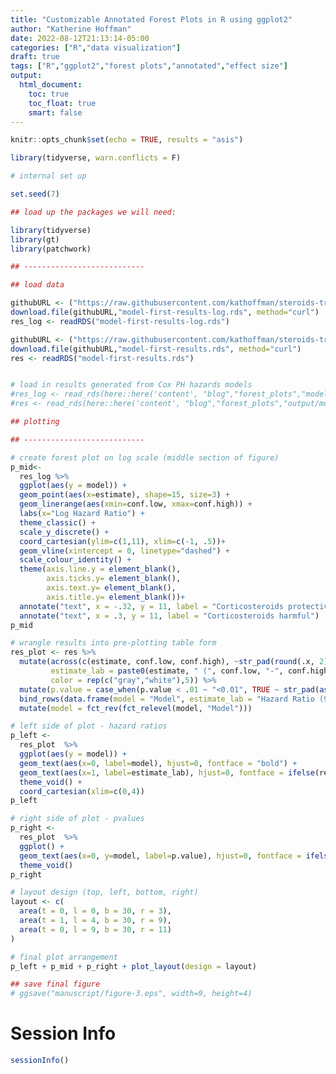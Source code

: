 ```yaml
---
title: "Customizable Annotated Forest Plots in R using ggplot2"
author: "Katherine Hoffman"
date: 2022-08-12T21:13:14-05:00
categories: ["R","data visualization"]
draft: true
tags: ["R","ggplot2","forest plots","annotated","effect size"]
output: 
  html_document:
    toc: true
    toc_float: true
    smart: false
---
```


```r
knitr::opts_chunk$set(echo = TRUE, results = "asis")
```


```r
library(tidyverse, warn.conflicts = F)

# internal set up

set.seed(7)
```

```r
## load up the packages we will need: 

library(tidyverse)
library(gt)
library(patchwork)

## ---------------------------

## load data

githubURL <- ("https://raw.githubusercontent.com/kathoffman/steroids-trial-emulation/main/output/model-first-results-log.rds")
download.file(githubURL,"model-first-results-log.rds", method="curl")
res_log <- readRDS("model-first-results-log.rds")

githubURL <- ("https://raw.githubusercontent.com/kathoffman/steroids-trial-emulation/main/output/model-first-results.rds")
download.file(githubURL,"model-first-results.rds", method="curl")
res <- readRDS("model-first-results.rds")


# load in results generated from Cox PH hazards models
#res_log <- read_rds(here::here('content', "blog","forest_plots","model-first-results-log.rds"))
#res <- read_rds(here::here('content', "blog","forest_plots","output/model-first-results.rds"))

## plotting

## ---------------------------

# create forest plot on log scale (middle section of figure)
p_mid<-
  res_log %>%
  ggplot(aes(y = model)) + 
  geom_point(aes(x=estimate), shape=15, size=3) +
  geom_linerange(aes(xmin=conf.low, xmax=conf.high)) +
  labs(x="Log Hazard Ratio") +
  theme_classic() +
  scale_y_discrete() +
  coord_cartesian(ylim=c(1,11), xlim=c(-1, .5))+
  geom_vline(xintercept = 0, linetype="dashed") +
  scale_colour_identity() +
  theme(axis.line.y = element_blank(),
        axis.ticks.y= element_blank(),
        axis.text.y= element_blank(),
        axis.title.y= element_blank())+
  annotate("text", x = -.32, y = 11, label = "Corticosteroids protective") +
  annotate("text", x = .3, y = 11, label = "Corticosteroids harmful")
p_mid

# wrangle results into pre-plotting table form
res_plot <- res %>%
  mutate(across(c(estimate, conf.low, conf.high), ~str_pad(round(.x, 2), width=4, pad="0", side="right")),
         estimate_lab = paste0(estimate, " (", conf.low, "-", conf.high,")"),
         color = rep(c("gray","white"),5)) %>%
  mutate(p.value = case_when(p.value < .01 ~ "<0.01", TRUE ~ str_pad(as.character(round(p.value, 2)),width=4,pad="0",side="right"))) %>%
  bind_rows(data.frame(model = "Model", estimate_lab = "Hazard Ratio (95% CI)", conf.low = "", conf.high="",p.value="p-value")) %>%
  mutate(model = fct_rev(fct_relevel(model, "Model")))

# left side of plot - hazard ratios
p_left <-
  res_plot  %>%
  ggplot(aes(y = model)) + 
  geom_text(aes(x=0, label=model), hjust=0, fontface = "bold") +
  geom_text(aes(x=1, label=estimate_lab), hjust=0, fontface = ifelse(res_plot$estimate_lab == "Hazard Ratio (95% CI)", "bold", "plain")) +
  theme_void() +
  coord_cartesian(xlim=c(0,4))
p_left

# right side of plot - pvalues
p_right <-
  res_plot  %>%
  ggplot() +
  geom_text(aes(x=0, y=model, label=p.value), hjust=0, fontface = ifelse(res_plot$p.value == "p-value", "bold", "plain")) +
  theme_void() 
p_right

# layout design (top, left, bottom, right)
layout <- c(
  area(t = 0, l = 0, b = 30, r = 3),
  area(t = 1, l = 4, b = 30, r = 9),
  area(t = 0, l = 9, b = 30, r = 11)
)

# final plot arrangement
p_left + p_mid + p_right + plot_layout(design = layout)

## save final figure
# ggsave("manuscript/figure-3.eps", width=9, height=4)

```


# Session Info

```r
sessionInfo()
```

